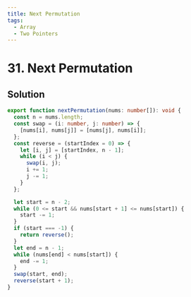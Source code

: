```yaml
---
title: Next Permutation
tags:
  - Array
  - Two Pointers
---
```


# 31. Next Permutation

<Badges>
  <LevelBadge level="medium" />
  <TopicBadge name="Array" slug="array" />
  <TopicBadge name="Two Pointers" slug="two-pointers" />
</Badges>

## Solution

```typescript filename="solution.ts" copy
export function nextPermutation(nums: number[]): void {
  const n = nums.length;
  const swap = (i: number, j: number) => {
    [nums[i], nums[j]] = [nums[j], nums[i]];
  };
  const reverse = (startIndex = 0) => {
    let [i, j] = [startIndex, n - 1];
    while (i < j) {
      swap(i, j);
      i += 1;
      j -= 1;
    }
  };

  let start = n - 2;
  while (0 <= start && nums[start + 1] <= nums[start]) {
    start -= 1;
  }
  if (start === -1) {
    return reverse();
  }
  let end = n - 1;
  while (nums[end] < nums[start]) {
    end -= 1;
  }
  swap(start, end);
  reverse(start + 1);
}
```

<ProblemLink
  codingSite="leetcode"
  href="https://leetcode.com/problems/next-permutation"
  title="Next Permutation"
/>
